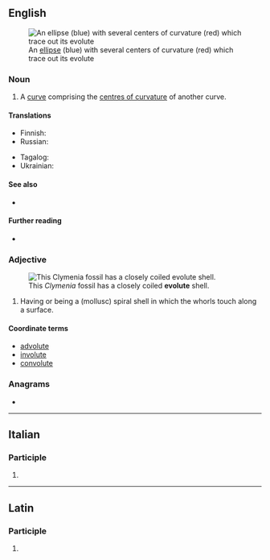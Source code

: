==English==
[[File:Ellipse with evolute.png|thumb|An [[ellipse]] (blue) with several centers of curvature (red) which trace out its evolute]]

===Noun===
{{en-noun}}

# {{lb|en|geometry}} A [[curve]] comprising the [[centre of curvature|centres of curvature]] of another curve.

====Translations====
{{trans-top|a curve comprising the centres of curvature of another curve}}
* Finnish: {{t|fi|evoluutta}}
* Russian: {{t+|ru|эволюта|f|sc=Cyrl}}
{{trans-mid}}
* Tagalog: {{t|tl|balisultag}}
* Ukrainian: {{t|uk|еволюта|f|sc=Cyrl}}
{{trans-bottom}}

====See also====
* {{l|en|involute}}

====Further reading====
* {{pedia}}

===Adjective===
{{en-adj|?}}
[[File:Clymeniidae_-_Clymenia_laevigata.JPG|right|thumb|This ''Clymenia'' fossil has a closely coiled '''evolute''' shell.]]

# {{lb|en|malacology}} Having or being a (mollusc) spiral shell in which the whorls touch along a surface.

====Coordinate terms====
* [[advolute]]
* [[involute]]
* [[convolute]]

===Anagrams===
* {{anagrams|en|a=eelotuv|velouté}}

----

==Italian==

===Participle===
{{head|it|past participle form|g=f-p}}

# {{feminine plural of|it|evoluto}}

----

==Latin==

===Participle===
{{la-part-form|ēvolūte}}

# {{inflection of|la|ēvolūtus||voc|m|s}}